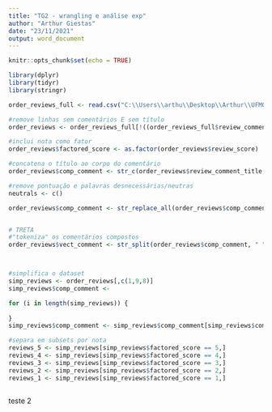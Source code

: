 ---
title: "TG2 - wrangling e análise exp"
author: "Arthur Giestas"
date: "23/11/2021"
output: word_document
---

```{r setup, include=FALSE}
knitr::opts_chunk$set(echo = TRUE)
```

```{r bibliotecas}
library(dplyr)
library(tidyr)
library(stringr)
```

```{r exportação dbs}
order_reviews_full <- read.csv("C:\\Users\\arthu\\Desktop\\Arthur\\UFMG\\2021.2\\TGII\\olist_order_reviews_dataset.csv", encoding = "UTF-8")
```

```{r wrangling}
#remove linhas sem comentários E sem título
order_reviews <- order_reviews_full[!((order_reviews_full$review_comment_message == "") & (order_reviews_full$review_comment_title == "")),]

#inclui nota como fator
order_reviews$factored_score <- as.factor(order_reviews$review_score)

#concatena o título ao corpo do comentário
order_reviews$comp_comment <- str_c(order_reviews$review_comment_title, " ", order_reviews$review_comment_message)

#remove pontuação e palavras desnecessárias/neutras
neutrals <- c()

order_reviews$comp_comment <- str_replace_all(order_reviews$comp_comment, "[[:punct:]]", " ")


# TRETA
#"tokeniza" os comentários compostos
order_reviews$vect_comment <- str_split(order_reviews$comp_comment, " ")



#simplifica o dataset
simp_reviews <- order_reviews[,c(1,9,8)]
simp_reviews$comp_comment <- 

for (i in length(simp_reviews)) {
  
}
simp_reviews$comp_comment <- simp_reviews$comp_comment[simp_reviews$comp_comment != ""]

#separa em subsets por nota
reviews_5 <- simp_reviews[simp_reviews$factored_score == 5,]
reviews_4 <- simp_reviews[simp_reviews$factored_score == 4,]
reviews_3 <- simp_reviews[simp_reviews$factored_score == 3,]
reviews_2 <- simp_reviews[simp_reviews$factored_score == 2,]
reviews_1 <- simp_reviews[simp_reviews$factored_score == 1,]

```

```{r wordcloud}

```
teste 2



